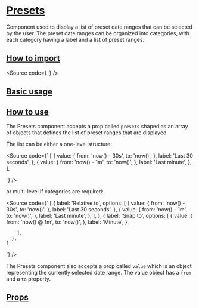

<Meta of={Stories} />

# [Presets](#presets)

Component used to display a list of preset date ranges that can be selected by the user.
The preset date ranges can be organized into categories, with each category having a label and a list of preset ranges.

## [How to import](#how-to-import)

<Source
  code={`
`}
/>

## [Basic usage](#basic-usage)

<Canvas of={Stories.Base} />

## [How to use](#how-to-use)

The Presets component accepts a prop called `presets` shaped as an array of objects that defines the list of preset ranges that are displayed.

The list can be either a one-level structure:

<Source
  code={`
[
    {
      value: {
        from: 'now() - 30s',
        to: 'now()',
      },
      label: 'Last 30 seconds',
    },
    {
      value: {
        from: 'now() - 1m',
        to: 'now()',
      },
      label: 'Last minute',
    },
],
      
`}
/>

or multi-level if categories are required:

<Source
  code={`
[
      {
        label: 'Relative to',
        options: [
          {
            value: {
              from: 'now() - 30s',
              to: 'now()',
            },
            label: 'Last 30 seconds',
          },
          {
            value: {
              from: 'now() - 1m',
              to: 'now()',
            },
            label: 'Last minute',
          },
        ],
      },
      {
        label: 'Snap to',
        options: [
          {
            value: {
              from: 'now() @ 1m',
              to: 'now()',
            },
            label: 'Minute',
          },
         
        ],
      },
    ]
`}
/>

The Presets component also accepts a prop called `value` which is an object representing the currently selected date range.
The value object has a `from` and a `to` property.

## [Props](#props)

<ArgTypes of={Stories} />
